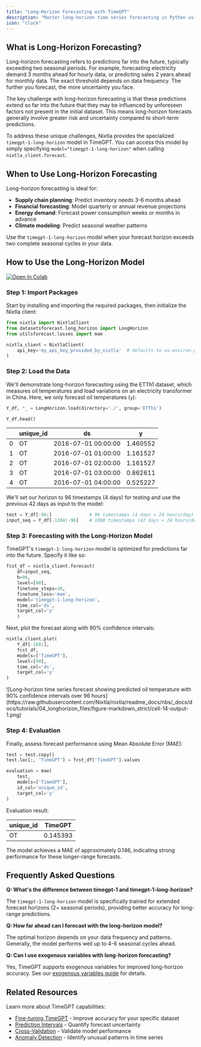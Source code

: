 ```yaml
---
title: "Long-Horizon Forecasting with TimeGPT"
description: "Master long-horizon time series forecasting in Python using TimeGPT. Learn to predict 2+ seasonal periods ahead with confidence intervals and uncertainty quantification."
icon: "clock"
---
```



## What is Long-Horizon Forecasting?

Long-horizon forecasting refers to predictions far into the future, typically exceeding two seasonal periods. For example, forecasting electricity demand 3 months ahead for hourly data, or predicting sales 2 years ahead for monthly data. The exact threshold depends on data frequency. The further you forecast, the more uncertainty you face.

The key challenge with long-horizon forecasting is that these predictions extend so far into the future that they may be influenced by unforeseen factors not present in the initial dataset. This means long-horizon forecasts generally involve greater risk and uncertainty compared to short-term predictions.

To address these unique challenges, Nixtla provides the specialized `timegpt-1-long-horizon` model in TimeGPT. You can access this model by simply specifying `model="timegpt-1-long-horizon"` when calling `nixtla_client.forecast`.

## When to Use Long-Horizon Forecasting

Long-horizon forecasting is ideal for:
- **Supply chain planning**: Predict inventory needs 3-6 months ahead
- **Financial forecasting**: Model quarterly or annual revenue projections
- **Energy demand**: Forecast power consumption weeks or months in advance
- **Climate modeling**: Predict seasonal weather patterns

Use the `timegpt-1-long-horizon` model when your forecast horizon exceeds two complete seasonal cycles in your data.

## How to Use the Long-Horizon Model

[![Open In Colab](https://colab.research.google.com/assets/colab-badge.svg)](https://colab.research.google.com/github/Nixtla/nixtla/blob/main/nbs/docs/tutorials/04_longhorizon.ipynb)

### Step 1: Import Packages

Start by installing and importing the required packages, then initialize the Nixtla client:
```python
from nixtla import NixtlaClient
from datasetsforecast.long_horizon import LongHorizon
from utilsforecast.losses import mae

nixtla_client = NixtlaClient(
    api_key='my_api_key_provided_by_nixtla'  # defaults to os.environ.get("NIXTLA_API_KEY")
)
```

### Step 2: Load the Data

We'll demonstrate long-horizon forecasting using the ETTh1 dataset, which measures oil temperatures and load variations on an electricity transformer in China. Here, we only forecast oil temperatures (`y`):
```python
Y_df, *_ = LongHorizon.load(directory='./', group='ETTh1')

Y_df.head()
```

|       | unique_id   | ds                    | y          |
| ----- | ----------- | --------------------- | ---------- |
| 0     | OT          | 2016-07-01 00:00:00   | 1.460552   |
| 1     | OT          | 2016-07-01 01:00:00   | 1.161527   |
| 2     | OT          | 2016-07-01 02:00:00   | 1.161527   |
| 3     | OT          | 2016-07-01 03:00:00   | 0.862611   |
| 4     | OT          | 2016-07-01 04:00:00   | 0.525227   |



We'll set our horizon to 96 timestamps (4 days) for testing and use the previous 42 days as input to the model:

```python
test = Y_df[-96:]              # 96 timestamps (4 days × 24 hours/day)
input_seq = Y_df[-1104:-96]    # 1008 timestamps (42 days × 24 hours/day)
```

### Step 3: Forecasting with the Long-Horizon Model

TimeGPT's `timegpt-1-long-horizon` model is optimized for predictions far into the future. Specify it like so:

```python
fcst_df = nixtla_client.forecast(
    df=input_seq,
    h=96,
    level=[90],
    finetune_steps=10,
    finetune_loss='mae',
    model='timegpt-1-long-horizon',
    time_col='ds',
    target_col='y'
    )
```

Next, plot the forecast along with 90% confidence intervals:

```python
nixtla_client.plot(
    Y_df[-168:],
    fcst_df,
    models=['TimeGPT'],
    level=[90],
    time_col='ds',
    target_col='y'
)
```

<Frame caption="TimeGPT Long-Horizon Forecast with 90% Confidence Intervals">
  ![Long-horizon time series forecast showing predicted oil temperature with 90% confidence intervals over 96 hours](https://raw.githubusercontent.com/Nixtla/nixtla/readme_docs/nbs/_docs/docs/tutorials/04_longhorizon_files/figure-markdown_strict/cell-14-output-1.png)
</Frame>


### Step 4: Evaluation

Finally, assess forecast performance using Mean Absolute Error (MAE):

```python
test = test.copy()
test.loc[:, 'TimeGPT'] = fcst_df['TimeGPT'].values

evaluation = mae(
    test,
    models=['TimeGPT'],
    id_col='unique_id',
    target_col='y'
)
```

Evaluation result:

| unique_id | TimeGPT  |
| --------- | -------- |
| OT        | 0.145393 |


The model achieves a MAE of approximately 0.146, indicating strong performance for these longer-range forecasts.

## Frequently Asked Questions

**Q: What's the difference between timegpt-1 and timegpt-1-long-horizon?**

The `timegpt-1-long-horizon` model is specifically trained for extended forecast horizons (2+ seasonal periods), providing better accuracy for long-range predictions.

**Q: How far ahead can I forecast with the long-horizon model?**

The optimal horizon depends on your data frequency and patterns. Generally, the model performs well up to 4-6 seasonal cycles ahead.

**Q: Can I use exogenous variables with long-horizon forecasting?**

Yes, TimeGPT supports exogenous variables for improved long-horizon accuracy. See our [exogenous variables guide](/forecasting/exogenous-variables/numeric_features) for details.

## Related Resources

Learn more about TimeGPT capabilities:
- [Fine-tuning TimeGPT](/forecasting/fine-tuning/steps) - Improve accuracy for your specific dataset
- [Prediction Intervals](/forecasting/probabilistic/prediction_intervals) - Quantify forecast uncertainty
- [Cross-Validation](/forecasting/evaluation/cross_validation) - Validate model performance
- [Anomaly Detection](/anomaly_detection/historical_anomaly_detection) - Identify unusual patterns in time series
